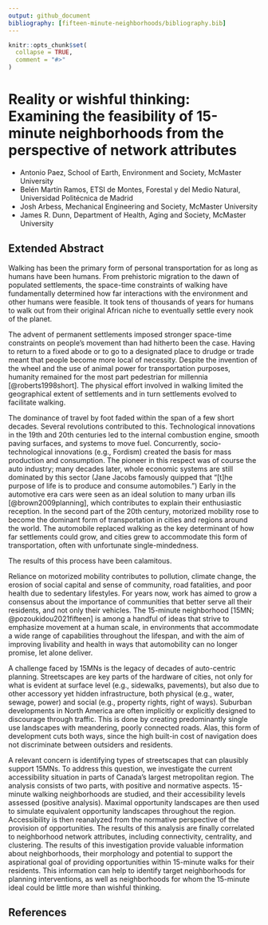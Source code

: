 ```yaml
---
output: github_document
bibliography: [fifteen-minute-neighborhoods/bibliography.bib]
---
```


<!-- README.md is generated from README.Rmd. Please edit that file -->

```r
knitr::opts_chunk$set(
  collapse = TRUE,
  comment = "#>"
)
```

# Reality or wishful thinking: Examining the feasibility of 15-minute neighborhoods from the perspective of network attributes

<!-- badges: start -->
<!-- badges: end -->

- Antonio Paez, School of Earth, Environment and Society, McMaster University  
- Belén Martín Ramos, ETSI de Montes, Forestal y del Medio Natural, Universidad Politécnica de Madrid  
- Josh Arbess, Mechanical Engineering and Society, McMaster University  
- James R. Dunn, Department of Health, Aging and Society, McMaster University  

## Extended Abstract

Walking has been the primary form of personal transportation for as long as humans have been humans. From prehistoric migration to the dawn of populated settlements, the space-time constraints of walking have fundamentally determined how far interactions with the environment and other humans were feasible. It took tens of thousands of years for humans to walk out from their original African niche to eventually settle every nook of the planet.
     
  The advent of permanent settlements imposed stronger space-time constraints on people’s movement than had hitherto been the case. Having to return to a fixed abode or to go to a designated place to drudge or trade meant that people become more local of necessity. Despite the invention of the wheel and the use of animal power for transportation purposes, humanity remained for the most part pedestrian for millennia [@roberts1998short]. The physical effort involved in walking limited the geographical extent of settlements and in turn settlements evolved to facilitate walking. 
    
  The dominance of travel by foot faded within the span of a few short decades. Several revolutions contributed to this. Technological innovations in the 19th and 20th centuries led to the internal combustion engine, smooth paving surfaces, and systems to move fuel. Concurrently, socio-technological innovations (e.g., Fordism) created the basis for mass production and consumption. The pioneer in this respect was of course the auto industry; many decades later, whole economic systems are still dominated by this sector (Jane Jacobs famously quipped that “[t]he purpose of life is to produce and consume automobiles.”) Early in the automotive era cars were seen as an ideal solution to many urban ills [@brown2009planning], which contributes to explain their enthusiastic reception. In the second part of the 20th century, motorized mobility rose to become the dominant form of transportation in cities and regions around the world. The automobile replaced walking as the key determinant of how far settlements could grow, and cities grew to accommodate this form of transportation, often with unfortunate single-mindedness.
    
  The results of this process have been calamitous.
  
  Reliance on motorized mobility contributes to pollution, climate change, the erosion of social capital and sense of community, road fatalities, and poor health due to sedentary lifestyles. For years now, work has aimed to grow a consensus about the importance of communities that better serve all their residents, and not only their vehicles. The 15-minute neighborhood [15MN; @pozoukidou2021fifteen] is among a handful of ideas that strive to emphasize movement at a human scale, in environments that accommodate a wide range of capabilities throughout the lifespan, and with the aim of improving livability and health in ways that automobility can no longer promise, let alone deliver.
  
  A challenge faced by 15MNs is the legacy of decades of auto-centric planning. Streetscapes are key parts of the hardware of cities, not only for what is evident at surface level (e.g., sidewalks, pavements), but also due to other accessory yet hidden infrastructure, both physical (e.g., water, sewage, power) and social (e.g., property rights, right of ways). Suburban developments in North America are often implicitly or explicitly designed to discourage through traffic. This is done by creating predominantly single use landscapes with meandering, poorly connected roads. Alas, this form of development cuts both ways, since the high built-in cost of navigation does not discriminate between outsiders and residents.
  
  A relevant concern is identifying types of streetscapes that can plausibly support 15MNs. To address this question, we investigate the current accessibility situation in parts of Canada’s largest metropolitan region. The analysis consists of two parts, with positive and normative aspects. 15-minute walking neighborhoods are studied, and their accessibility levels assessed (positive analysis). Maximal opportunity landscapes are then used to simulate equivalent opportunity landscapes throughout the region. Accessibility is then reanalyzed from the normative perspective of the provision of opportunities. The results of this analysis are finally correlated to neighborhood network attributes, including connectivity, centrality, and clustering. The results of this investigation provide valuable information about neighborhoods, their morphology and potential to support the aspirational goal of providing opportunities within 15-minute walks for their residents. This information can help to identify target neighborhoods for planning interventions, as well as neighborhoods for whom the 15-minute ideal could be little more than wishful thinking.

## References